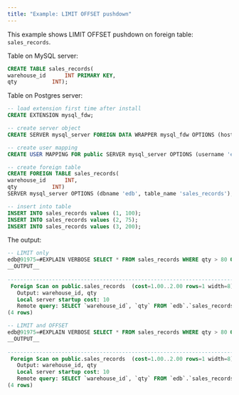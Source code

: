 ```yaml
---
title: "Example: LIMIT OFFSET pushdown"
---
```


This example shows LIMIT OFFSET pushdown on foreign table: `sales_records`.

Table on MySQL server:

```sql
CREATE TABLE sales_records(
warehouse_id      INT PRIMARY KEY,
qty           INT);
```

Table on Postgres server:

```sql
-- load extension first time after install
CREATE EXTENSION mysql_fdw;

-- create server object
CREATE SERVER mysql_server FOREIGN DATA WRAPPER mysql_fdw OPTIONS (host '127.0.0.1', port '3306');

-- create user mapping
CREATE USER MAPPING FOR public SERVER mysql_server OPTIONS (username 'edb', password 'edb');

-- create foreign table
CREATE FOREIGN TABLE sales_records(
warehouse_id      INT,
qty    		  INT)
SERVER mysql_server OPTIONS (dbname 'edb', table_name 'sales_records');

-- insert into table
INSERT INTO sales_records values (1, 100);
INSERT INTO sales_records values (2, 75);
INSERT INTO sales_records values (3, 200);
```

The output:

```sql
-- LIMIT only
edb@91975=#EXPLAIN VERBOSE SELECT * FROM sales_records WHERE qty > 80 ORDER BY warehouse_id LIMIT 5;
__OUTPUT__
                                                                         QUERY PLAN
------------------------------------------------------------------------------------------------------------------------------------------------------------
 Foreign Scan on public.sales_records  (cost=1.00..2.00 rows=1 width=8)
   Output: warehouse_id, qty
   Local server startup cost: 10
   Remote query: SELECT `warehouse_id`, `qty` FROM `edb`.`sales_records` WHERE ((`qty` > 80)) ORDER BY `warehouse_id` IS NULL, `warehouse_id` ASC LIMIT 5
(4 rows)
```
```sql
-- LIMIT and OFFSET
edb@91975=#EXPLAIN VERBOSE SELECT * FROM sales_records WHERE qty > 80 ORDER BY warehouse_id LIMIT 5 OFFSET 5;
__OUTPUT__
                                                                             QUERY PLAN
---------------------------------------------------------------------------------------------------------------------------------------------------------------------
 Foreign Scan on public.sales_records  (cost=1.00..2.00 rows=1 width=8)
   Output: warehouse_id, qty
   Local server startup cost: 10
   Remote query: SELECT `warehouse_id`, `qty` FROM `edb`.`sales_records` WHERE ((`qty` > 80)) ORDER BY `warehouse_id` IS NULL, `warehouse_id` ASC LIMIT 5 OFFSET 5
(4 rows)
```






